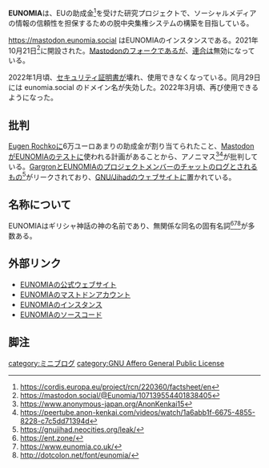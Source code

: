 '''EUNOMIA'''は、EUの助成金<ref>https://cordis.europa.eu/project/rcn/220360/factsheet/en</ref>を受けた研究プロジェクトで、ソーシャルメディアの情報の信頼性を担保するための脱中央集権システムの構築を目指している。

https://mastodon.eunomia.social はEUNOMIAのインスタンスである。2021年10月21日<ref>https://mastodon.social/@Eunomia/107139554401838405</ref>に開設された。[[Mastodon]]のフォークであるが、[[連合]]は無効になっている。

2022年1月頃、[[セキュリティ証明書]]が壊れ、使用できなくなっている。同月29日には eunomia.social のドメイン名が失効した。2022年3月頃、再び使用できるようになった。

==批判==

[[Eugen Rochko]]に6万ユーロあまりの助成金が割り当てられたこと、[[Mastodon]]がEUNOMIAのテストに使われる計画があることから、アノニマス<ref>https://www.anonymous-japan.org/AnonKenkai15</ref><ref>https://peertube.anon-kenkai.com/videos/watch/1a6abb1f-6675-4855-8228-c7c5dd71394d</ref>が批判している。[[Gargron]]とEUNOMIAのプロジェクトメンバーのチャットのログとされるもの<ref>https://gnujihad.neocities.org/leak/</ref>がリークされており、[[GNUsocial Axis|GNU/Jihad]]のウェブサイトに置かれている。

==名称について==

EUNOMIAはギリシャ神話の神の名前であり、無関係な同名の固有名詞<ref>https://ent.zone/</ref><ref>https://www.eunomia.co.uk/</ref><ref>http://dotcolon.net/font/eunomia/</ref>が多数ある。

==外部リンク==

*[https://eunomia.social EUNOMIAの公式ウェブサイト]
*[https://mastodon.social/@Eunomia EUNOMIAのマストドンアカウント]
*[https://mastodon.eunomia.social EUNOMIAのインスタンス]
*[https://gitlab.com/eunomia-social/dc EUNOMIAのソースコード]

==脚注==

<references />

{{DEFAULTSORT:eunomia}}
[[category:ミニブログ]]
[[category:GNU Affero General Public License]]